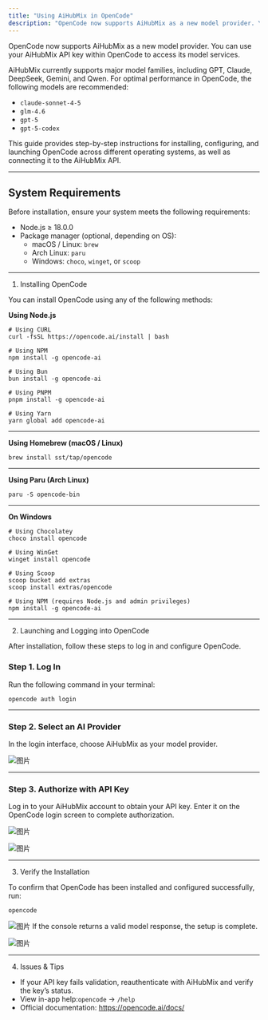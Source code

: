 ```yaml
---
title: "Using AiHubMix in OpenCode"
description: "OpenCode now supports AiHubMix as a new model provider. You can use your AiHubMix API key within OpenCode to access its model services."
---
```


OpenCode now supports AiHubMix as a new model provider. You can use your AiHubMix API key within OpenCode to access its model services.

AiHubMix currently supports major model families, including GPT, Claude, DeepSeek, Gemini, and Qwen.  For optimal performance in OpenCode, the following models are recommended:

- `claude-sonnet-4-5`
- `glm-4.6`
- `gpt-5`
- `gpt-5-codex`

This guide provides step-by-step instructions for installing, configuring, and launching OpenCode across different operating systems, as well as connecting it to the AiHubMix API.

---

## System Requirements

Before installation, ensure your system meets the following requirements:

- Node.js ≥ 18.0.0
- Package manager (optional, depending on OS):
  - macOS / Linux: `brew`
  - Arch Linux: `paru`
  - Windows: `choco`, `winget`, or `scoop`

---

1. Installing OpenCode

You can install OpenCode using any of the following methods:

**Using Node.js**

```
# Using CURL 
curl -fsSL https://opencode.ai/install | bash

# Using NPM
npm install -g opencode-ai

# Using Bun
bun install -g opencode-ai

# Using PNPM
pnpm install -g opencode-ai

# Using Yarn
yarn global add opencode-ai
```

---

**Using Homebrew (macOS / Linux)**

```
brew install sst/tap/opencode
```

---

**Using Paru (Arch Linux)**

```
paru -S opencode-bin
```

---

**On Windows**

```
# Using Chocolatey
choco install opencode

# Using WinGet
winget install opencode

# Using Scoop
scoop bucket add extras
scoop install extras/opencode

# Using NPM (requires Node.js and admin privileges)
npm install -g opencode-ai
```

---

2. Launching and Logging into OpenCode

After installation, follow these steps to log in and configure OpenCode.

### Step 1. Log In

Run the following command in your terminal:

```
opencode auth login
```

---

### Step 2. Select an AI Provider

In the login interface, choose AiHubMix as your model provider.

![图片](../../public/en/oc1.png)

---

### Step 3. Authorize with API Key

Log in to your AiHubMix account to obtain your API key.  Enter it on the OpenCode login screen to complete authorization.

![图片](/oc2.png)

![图片](../../public/en/oc3.png)

---

3. Verify the Installation

To confirm that OpenCode has been installed and configured successfully, run:

```
opencode
```

<img src="../../public/en/oc4.png" alt="图片" /> If the console returns a valid model response, the setup is complete.

![图片](../../public/en/oc5.png)

---

4. Issues & Tips

- If your API key fails validation, reauthenticate with AiHubMix and verify the key’s status.
- View in-app help:`opencode` -\> `/help`
- Official documentation: https://opencode.ai/docs/